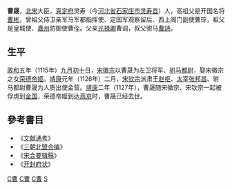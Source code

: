 '''曹晟'''{{BD|1104年||1127年|}}，[[北宋|北宋]]大臣，[[真定府|真定府]]灵寿（今[[河北省|河北省]][[石家庄市|石家庄市]][[灵寿县|灵寿县]]）人，高祖父是开国名将[[曹彬|曹彬]]，曾祖父侍卫亲军马军都指挥使、定国军观察留后、西上阁门副使曹琮，祖父是皇城使、[[嘉州|嘉州]]防御使曹佺。父亲[[光禄卿|光禄卿]]曹调，叔父驸马[[曹詩|曹詩]]。
== 生平 ==
[[政和|政和]]五年（1115年）[[九月初十|九月初十]]日，[[宋徽宗|宋徽宗]]以曹晟为左卫将军、[[驸马都尉|驸马都尉]]，娶宋徽宗之女[[荣德帝姬|荣德帝姬]]。[[靖康|靖康]]元年（1126年）二月，[[宋钦宗|宋钦宗]]派肃王[[赵枢|赵枢]]、[[太宰|太宰]][[张邦昌|张邦昌]]、驸马都尉曹晟为人质出使金营。[[靖康|靖康]]二年（1127年），曹晟随宋徽宗、宋钦宗一起被俘虏到[[金国|金国]]，荣德帝姬到达[[燕京|燕京]]时，曹晟已经去世。
==參考書目==
*《[[文献通考|文献通考]]》
*《[[三朝北盟会编|三朝北盟会编]]》
*《[[宋会要辑稿|宋会要辑稿]]》
*《[[开封府状|开封府状]]》
[[Category:北宋官员|C曹]]
[[Category:宋朝驸马|C曹]]
[[Category:灵寿人|C曹]]
[[Category:曹姓|S]]